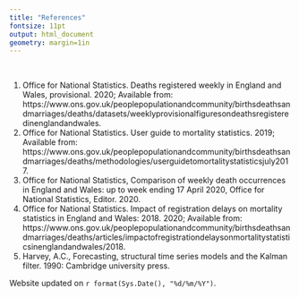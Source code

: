 ```yaml
---
title: "References"
fontsize: 11pt
output: html_document
geometry: margin=1in
---
```


\


1.	Office for National Statistics. Deaths registered weekly in England and Wales, provisional. 2020; Available from: https://www.ons.gov.uk/peoplepopulationandcommunity/birthsdeathsandmarriages/deaths/datasets/weeklyprovisionalfiguresondeathsregisteredinenglandandwales.
2.	Office for National Statistics. User guide to mortality statistics. 2019; Available from: https://www.ons.gov.uk/peoplepopulationandcommunity/birthsdeathsandmarriages/deaths/methodologies/userguidetomortalitystatisticsjuly2017.
3.	Office for National Statistics, Comparison of weekly death occurrences in England and Wales: up to week ending 17 April 2020, Office for National Statistics, Editor. 2020.
4.	Office for National Statistics. Impact of registration delays on mortality statistics in England and Wales: 2018. 2020; Available from: https://www.ons.gov.uk/peoplepopulationandcommunity/birthsdeathsandmarriages/deaths/articles/impactofregistrationdelaysonmortalitystatisticsinenglandandwales/2018.
5.	Harvey, A.C., Forecasting, structural time series models and the Kalman filter. 1990: Cambridge university press.

Website updated on `r format(Sys.Date(), "%d/%m/%Y")`.
